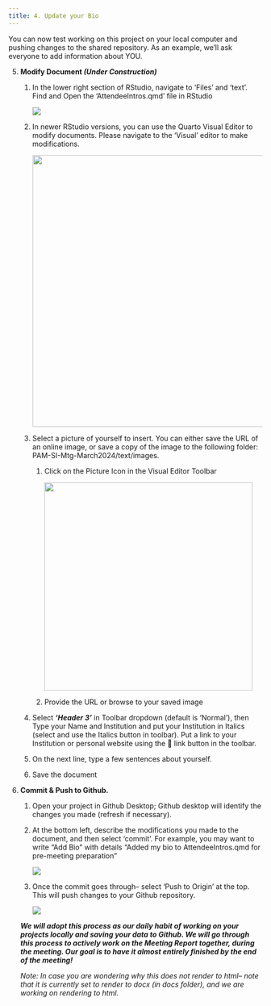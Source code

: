 ```yaml
---
title: 4. Update your Bio
---
```


You can now test working on this project on your local computer and pushing changes to the shared repository. As an example, we'll ask everyone to add information about YOU.

5.  **Modify Document *(Under Construction)***

    1.  In the lower right section of RStudio, navigate to 'Files' and 'text'. Find and Open the 'AttendeeIntros.qmd' file in RStudio

        ![](images/screenshotOpenAttendeesIntro.jpg)

    2.  In newer RStudio versions, you can use the Quarto Visual Editor to modify documents. Please navigate to the 'Visual' editor to make modifications.

        ![](/images/visualEditor.png){width="539"}

    3.  Select a picture of yourself to insert. You can either save the URL of an online image, or save a copy of the image to the following folder: PAM-SI-Mtg-March2024/text/images.

        1.  Click on the Picture Icon in the Visual Editor Toolbar

            ![](images/addPic.png){width="413"}

        2.  Provide the URL or browse to your saved image

    4.  Select ***'Header 3'*** in Toolbar dropdown (default is 'Normal'), then Type your Name and Institution and put your Institution in Italics (select and use the Italics button in toolbar). Put a link to your Institution or personal website using the 🔗 link button in the toolbar.

    5.  On the next line, type a few sentences about yourself.

    6.  Save the document

6.  **Commit & Push to Github.**

    1.  Open your project in Github Desktop; Github desktop will identify the changes you made (refresh if necessary).

    2.  At the bottom left, describe the modifications you made to the document, and then select 'commit'. For example, you may want to write "Add Bio" with details "Added my bio to AttendeeIntros.qmd for pre-meeting preparation"

        ![](images/commit.JPG)

    3.  Once the commit goes through-- select 'Push to Origin' at the top. This will push changes to your Github repository.

        ![](images/PushOrigin.JPG)

    ***We will adopt this process as our daily habit of working on your projects locally and saving your data to Github. We will go through this process to actively work on the Meeting Report together, during the meeting. Our goal is to have it almost entirely finished by the end of the meeting!***

    *Note: In case you are wondering why this does not render to html– note that it is currently set to render to docx (in docs folder), and we are working on rendering to html.*
